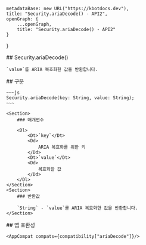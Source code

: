 
    metadataBase: new URL("https://kbotdocs.dev"),
    title: "Security.ariaDecode() - API2",
    openGraph: {
        ...openGraph,
        title: "Security.ariaDecode() - API2"
    }
}

<Section>
    ## Security.ariaDecode()

    `value`를 ARIA 복호화한 값을 반환합니다.
</Section>
<Section>
    ## 구문

    ~~~js
    Security.ariaDecode(key: String, value: String);
    ~~~

    <Section>
        ### 매개변수

        <Dl>
            <Dt>`key`</Dt>
            <Dd>
                ARIA 복호화를 위한 키
            </Dd>
            <Dt>`value`</Dt>
            <Dd>
                복호화할 값
            </Dd>
        </Dl>
    </Section>
    <Section>
        ### 반환값

        `String` - `value`를 ARIA 복호화한 값을 반환합니다.
    </Section>
</Section>
<Section>
    ## 앱 호환성

    <AppCompat compats={compatibility["ariaDecode"]}/>
</Section>